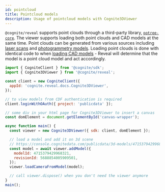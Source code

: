 ```yaml
---
id: pointcloud
title: Pointcloud models
description: Usage of pointcloud models with Cognite3DViewer
---
```


`@cognite/reveal` supports point clouds through a third-party library, [`potree-core`](https://github.com/tentone/potree-core). The viewer 
supports loading both point clouds and CAD models at the same time. Point clouds can be generated from various sources including 
[laser scans](https://en.wikipedia.org/wiki/Laser_scanning) and [photogrammetry models](https://en.wikipedia.org/wiki/Photogrammetry).
Loading point clouds is done with identical code to when [loading CAD models](./cad-basic) - Reveal will determine that the model 
is a point cloud model and act accordingly.


<DemoWrapper name="Cognite3DViewerDemo" modelType="pointcloud" />

```jsx
import { CogniteClient } from '@cognite/sdk';
import { Cognite3DViewer } from '@cognite/reveal';

const client = new CogniteClient({
  appId: 'cognite.reveal.docs.Cognite3DViewer',
});

// to view models from CDF authentication is required
client.loginWithOAuth({ project: 'publicdata' });

// some div in your html page for Cognite3DViewer to insert a canvas
const domElement = document.getElementById('canvas-wrapper');

async function main() {
  const viewer = new Cognite3DViewer({ sdk: client, domElement });

  // load a model and add it on 3d scene
  // https://console.cognitedata.com/publicdata/3d-models/4715379429968321/revisions/5688854005909501
  const model = await viewer.addModel({
    modelId: 4715379429968321,
    revisionId: 5688854005909501,
  });
  viewer.loadCameraFromModel(model);

  // call viewer.dispose() when you don't need the viewer anymore
}
main();
```
